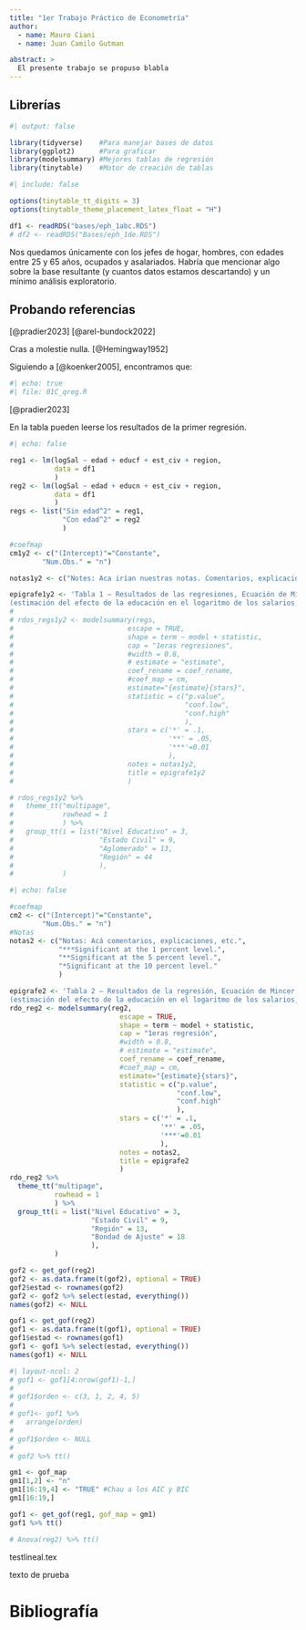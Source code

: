 ```yaml
---
title: "1er Trabajo Práctico de Econometría"
author:
  - name: Mauro Ciani
  - name: Juan Camilo Gutman

abstract: > 
  El presente trabajo se propuso blabla
---
```


## Librerías

```r
#| output: false

library(tidyverse)    #Para manejar bases de datos
library(ggplot2)      #Para graficar
library(modelsummary) #Mejores tablas de regresión 
library(tinytable)    #Motor de creación de tablas
```

```r
#| include: false

options(tinytable_tt_digits = 3)
options(tinytable_theme_placement_latex_float = "H")
```

```r
df1 <- readRDS("bases/eph_1abc.RDS")
# df2 <- readRDS("Bases/eph_1de.RDS")
```

Nos quedamos únicamente con los jefes de hogar, hombres, con edades entre 25 y 65 años, ocupados y asalariados. Habría que mencionar algo sobre la base resultante (y cuantos datos estamos descartando) y un mínimo análisis exploratorio.

## Probando referencias

[@pradier2023] [@arel-bundock2022]

Cras a molestie nulla. [@Hemingway1952]

Siguiendo a [@koenker2005], encontramos que:

```r
#| echo: true
#| file: 01C_qreg.R
```

[@pradier2023]

En la tabla pueden leerse los resultados de la primer regresión.

```{=tex}
\newpage
\KOMAoptions{paper=landscape,pagesize}
\recalctypearea
```
```r
#| echo: false

reg1 <- lm(logSal ~ edad + educf + est_civ + region,
           data = df1
           )
reg2 <- lm(logSal ~ edad + educn + est_civ + region,
           data = df1
           )
regs <- list("Sin edad^2" = reg1,
             "Con edad^2" = reg2
             )

#coefmap
cm1y2 <- c("(Intercept)"="Constante",
        "Num.Obs." = "n")

notas1y2 <- c("Notes: Aca irían nuestras notas. Comentarios, explicaciones. Elegancia.")

epigrafe1y2 <- 'Tabla 1 — Resultados de las regresiones, Ecuación de Mincer
(estimación del efecto de la educación en el logaritmo de los salarios, controlando por...)'
# 
# rdos_regs1y2 <- modelsummary(regs,
#                            escape = TRUE,
#                            shape = term ~ model + statistic,
#                            cap = "1eras regresiones",
#                            #width = 0.8,
#                            # estimate = "estimate",
#                            coef_rename = coef_rename,
#                            #coef_map = cm,
#                            estimate="{estimate}{stars}",
#                            statistic = c("p.value",
#                                          "conf.low",
#                                          "conf.high"
#                                          ),
#                            stars = c('*' = .1,
#                                      '**' = .05,
#                                      '***'=0.01
#                                      ),
#                            notes = notas1y2,
#                            title = epigrafe1y2
#                            )

# rdos_regs1y2 %>%
#   theme_tt("multipage",
#            rowhead = 1
#            ) %>%
#   group_tt(i = list("Nivel Educativo" = 3,
#                     "Estado Civil" = 9,
#                     "Aglomerado" = 13,
#                     "Región" = 44
#                     ),
#            )
```

```r
#| echo: false

#coefmap
cm2 <- c("(Intercept)"="Constante",
        "Num.Obs." = "n")
#Notas
notas2 <- c("Notas: Acá comentarios, explicaciones, etc.",
            "***Significant at the 1 percent level.",
            "**Significant at the 5 percent level.",
            "*Significant at the 10 percent level."
            )

epigrafe2 <- 'Tabla 2 — Resultados de la regresión, Ecuación de Mincer
(estimación del efecto de la educación en el logaritmo de los salarios, controlando por...)'
rdo_reg2 <- modelsummary(reg2,
                           escape = TRUE,
                           shape = term ~ model + statistic,
                           cap = "1eras regresión",
                           #width = 0.8,
                           # estimate = "estimate",
                           coef_rename = coef_rename,
                           #coef_map = cm,
                           estimate="{estimate}{stars}",
                           statistic = c("p.value",
                                         "conf.low",
                                         "conf.high"
                                         ),
                           stars = c('*' = .1,
                                     '**' = .05,
                                     '***'=0.01
                                     ),
                           notes = notas2,
                           title = epigrafe2
                           )
rdo_reg2 %>%
  theme_tt("multipage",
           rowhead = 1
           ) %>%
  group_tt(i = list("Nivel Educativo" = 3,
                    "Estado Civil" = 9,
                    "Región" = 13,
                    "Bondad de Ajuste" = 18
                    ),
           )
```

```r
gof2 <- get_gof(reg2)
gof2 <- as.data.frame(t(gof2), optional = TRUE)
gof2$estad <- rownames(gof2)
gof2 <- gof2 %>% select(estad, everything())
names(gof2) <- NULL

gof1 <- get_gof(reg2)
gof1 <- as.data.frame(t(gof1), optional = TRUE)
gof1$estad <- rownames(gof1)
gof1 <- gof1 %>% select(estad, everything())
names(gof1) <- NULL
```

```r
#| layout-ncol: 2
# gof1 <- gof1[4:nrow(gof1)-1,]
# 
# gof1$orden <- c(3, 1, 2, 4, 5)
# 
# gof1<- gof1 %>%
#   arrange(orden)
# 
# gof1$orden <- NULL
# 
# gof2 %>% tt()
```

```r
gm1 <- gof_map
gm1[1,2] <- "n"
gm1[16:19,4] <- "TRUE" #Chau a los AIC y BIC
gm1[16:19,]

gof1 <- get_gof(reg1, gof_map = gm1)
gof1 %>% tt()
```

```r
# Anova(reg2) %>% tt()
```

\input testlineal.tex

```{=tex}
\newpage
\KOMAoptions{paper=portrait,pagesize}
\recalctypearea
```
texto de prueba

# Bibliografía
